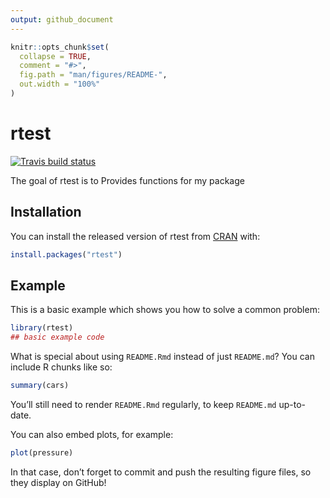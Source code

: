 ```yaml
---
output: github_document
---
```


<!-- README.md is generated from README.Rmd. Please edit that file -->

```r
knitr::opts_chunk$set(
  collapse = TRUE,
  comment = "#>",
  fig.path = "man/figures/README-",
  out.width = "100%"
)
```

# rtest

<!-- badges: start -->
[![Travis build status](https://travis-ci.com/AblesonWu/rtest.svg?branch=master)](https://travis-ci.com/AblesonWu/rtest)
<!-- badges: end -->

The goal of rtest is to Provides functions for my package

## Installation

You can install the released version of rtest from [CRAN](https://CRAN.R-project.org) with:

``` r
install.packages("rtest")
```

## Example

This is a basic example which shows you how to solve a common problem:

```r
library(rtest)
## basic example code
```

What is special about using `README.Rmd` instead of just `README.md`? You can include R chunks like so:

```r
summary(cars)
```

You'll still need to render `README.Rmd` regularly, to keep `README.md` up-to-date.

You can also embed plots, for example:

```r
plot(pressure)
```

In that case, don't forget to commit and push the resulting figure files, so they display on GitHub!
